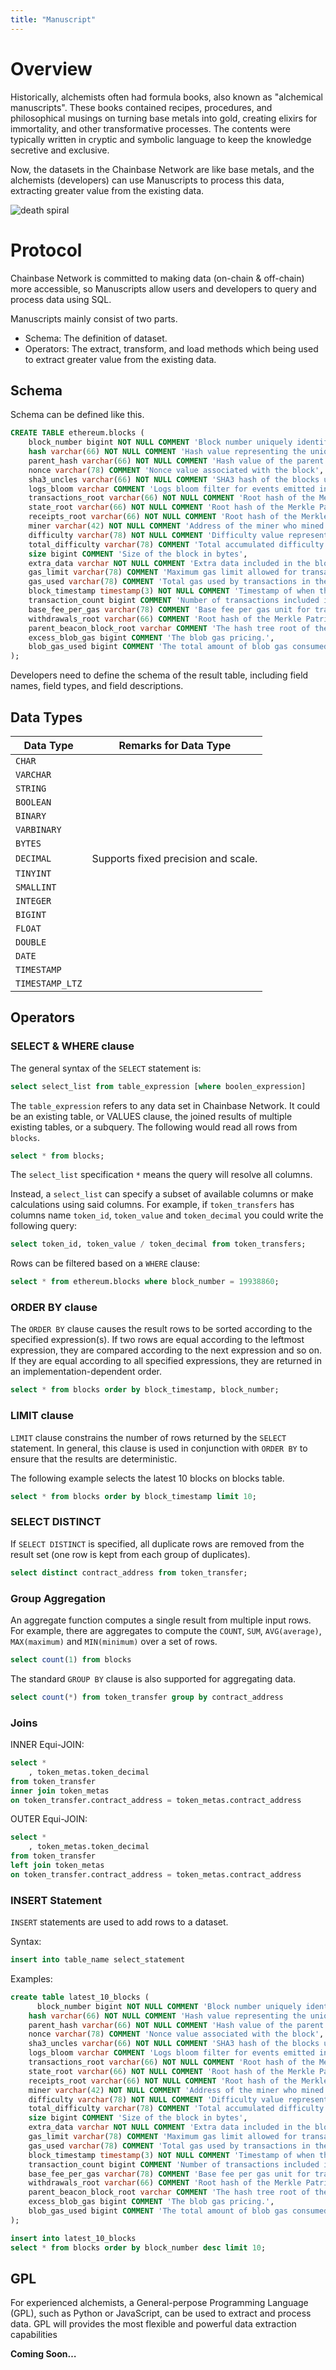 ```yaml
---
title: "Manuscript"
---
```


# Overview

Historically, alchemists often had formula books, also known as "alchemical manuscripts". These books contained recipes, procedures, and philosophical musings on turning base metals into gold, creating elixirs for immortality, and other transformative processes. The contents were typically written in cryptic and symbolic language to keep the knowledge secretive and exclusive.

Now, the datasets in the Chainbase Network are like base metals, and the alchemists (developers) can use Manuscripts to process this data, extracting greater value from the existing data.

![death spiral](../images/manuscripts_overview.png)

# Protocol

Chainbase Network is committed to making data (on-chain & off-chain) more accessible, so Manuscripts allow users and developers to query and process data using SQL.

Manuscripts mainly consist of two parts.

- Schema: The definition of dataset.
- Operators: The extract, transform, and load methods which being used to extract greater value from the existing data.

## Schema

Schema can be defined like this.

```sql
CREATE TABLE ethereum.blocks (
    block_number bigint NOT NULL COMMENT 'Block number uniquely identifying the block',
    hash varchar(66) NOT NULL COMMENT 'Hash value representing the unique identity of the block(with bloom filter)',
    parent_hash varchar(66) NOT NULL COMMENT 'Hash value of the parent block(with bloom filter)',
    nonce varchar(78) COMMENT 'Nonce value associated with the block',
    sha3_uncles varchar(66) NOT NULL COMMENT 'SHA3 hash of the blocks uncle data(with bloom filter)',
    logs_bloom varchar COMMENT 'Logs bloom filter for events emitted in transactions',
    transactions_root varchar(66) NOT NULL COMMENT 'Root hash of the Merkle Patricia Trie for transactions(with bloom filter)',
    state_root varchar(66) NOT NULL COMMENT 'Root hash of the Merkle Patricia Trie for the state(with bloom filter)',
    receipts_root varchar(66) NOT NULL COMMENT 'Root hash of the Merkle Patricia Trie for receipts(with bloom filter)',
    miner varchar(42) NOT NULL COMMENT 'Address of the miner who mined the block(with bloom filter)',
    difficulty varchar(78) NOT NULL COMMENT 'Difficulty value representing the mining difficulty',
    total_difficulty varchar(78) COMMENT 'Total accumulated difficulty of the blockchain',
    size bigint COMMENT 'Size of the block in bytes',
    extra_data varchar NOT NULL COMMENT 'Extra data included in the block',
    gas_limit varchar(78) COMMENT 'Maximum gas limit allowed for transactions in the block',
    gas_used varchar(78) COMMENT 'Total gas used by transactions in the block',
    block_timestamp timestamp(3) NOT NULL COMMENT 'Timestamp of when the block was mined',
    transaction_count bigint COMMENT 'Number of transactions included in the block',
    base_fee_per_gas varchar(78) COMMENT 'Base fee per gas unit for transactions in the block',
    withdrawals_root varchar(66) COMMENT 'Root hash of the Merkle Patricia Trie for withdrawals',
    parent_beacon_block_root varchar COMMENT 'The hash tree root of the parent beacon block for the given execution block',
    excess_blob_gas bigint COMMENT 'The blob gas pricing.',
    blob_gas_used bigint COMMENT 'The total amount of blob gas consumed by transactions in the block'
);
```

Developers need to define the schema of the result table, including field names, field types, and field descriptions.

## Data Types

| Data Type       | Remarks for Data Type               |
| --------------- | ----------------------------------- |
| `CHAR`          |                                     |
| `VARCHAR`       |                                     |
| `STRING`        |                                     |
| `BOOLEAN`       |                                     |
| `BINARY`        |                                     |
| `VARBINARY`     |                                     |
| `BYTES`         |                                     |
| `DECIMAL`       | Supports fixed precision and scale. |
| `TINYINT`       |                                     |
| `SMALLINT`      |                                     |
| `INTEGER`       |                                     |
| `BIGINT`        |                                     |
| `FLOAT`         |                                     |
| `DOUBLE`        |                                     |
| `DATE`          |                                     |
| `TIMESTAMP`     |                                     |
| `TIMESTAMP_LTZ` |                                     |

## Operators

### SELECT & WHERE clause

The general syntax of the `SELECT` statement is:

```sql
select select_list from table_expression [where boolen_expression]
```

The `table_expression` refers to any data set in Chainbase Network. It could be an existing table, or VALUES clause, the joined results of multiple existing tables, or a subquery. The following would read all rows from `blocks`.

```sql
select * from blocks;
```

The `select_list` specification `*` means the query will resolve all columns.

Instead, a `select_list` can specify a subset of available columns or make calculations using said columns. For example, if `token_transfers` has columns name `token_id`, `token_value` and `token_decimal` you could write the following query:

```sql
select token_id, token_value / token_decimal from token_transfers;
```

Rows can be filtered based on a `WHERE` clause:

```sql
select * from ethereum.blocks where block_number = 19938860;
```

### ORDER BY clause

The `ORDER BY` clause causes the result rows to be sorted according to the specified expression(s). If two rows are equal according to the leftmost expression, they are compared according to the next expression and so on. If they are equal according to all specified expressions, they are returned in an implementation-dependent order.

```sql
select * from blocks order by block_timestamp, block_number;
```

### LIMIT clause

`LIMIT` clause constrains the number of rows returned by the `SELECT` statement. In general, this clause is used in conjunction with `ORDER BY` to ensure that the results are deterministic.

The following example selects the latest 10 blocks on blocks table.

```sql
select * from blocks order by block_timestamp limit 10;
```

### SELECT DISTINCT

If `SELECT DISTINCT` is specified, all duplicate rows are removed from the result set (one row is kept from each group of duplicates).

```sql
select distinct contract_address from token_transfer;
```

### Group Aggregation

An aggregate function computes a single result from multiple input rows. For example, there are aggregates to compute the `COUNT`, `SUM`, `AVG(average)`, `MAX(maximum)` and `MIN(minimum)` over a set of rows.

```sql
select count(1) from blocks
```

The standard `GROUP BY` clause is also supported for aggregating data.

```sql
select count(*) from token_transfer group by contract_address
```

### Joins

INNER Equi-JOIN:

```sql
select *
	, token_metas.token_decimal
from token_transfer
inner join token_metas
on token_transfer.contract_address = token_metas.contract_address
```

OUTER Equi-JOIN:

```sql
select *
	, token_metas.token_decimal
from token_transfer
left join token_metas
on token_transfer.contract_address = token_metas.contract_address
```

### INSERT Statement

`INSERT` statements are used to add rows to a dataset.

Syntax:

```sql
insert into table_name select_statement
```

Examples:

```sql
create table latest_10_blocks (
	  block_number bigint NOT NULL COMMENT 'Block number uniquely identifying the block',
    hash varchar(66) NOT NULL COMMENT 'Hash value representing the unique identity of the block(with bloom filter)',
    parent_hash varchar(66) NOT NULL COMMENT 'Hash value of the parent block(with bloom filter)',
    nonce varchar(78) COMMENT 'Nonce value associated with the block',
    sha3_uncles varchar(66) NOT NULL COMMENT 'SHA3 hash of the blocks uncle data(with bloom filter)',
    logs_bloom varchar COMMENT 'Logs bloom filter for events emitted in transactions',
    transactions_root varchar(66) NOT NULL COMMENT 'Root hash of the Merkle Patricia Trie for transactions(with bloom filter)',
    state_root varchar(66) NOT NULL COMMENT 'Root hash of the Merkle Patricia Trie for the state(with bloom filter)',
    receipts_root varchar(66) NOT NULL COMMENT 'Root hash of the Merkle Patricia Trie for receipts(with bloom filter)',
    miner varchar(42) NOT NULL COMMENT 'Address of the miner who mined the block(with bloom filter)',
    difficulty varchar(78) NOT NULL COMMENT 'Difficulty value representing the mining difficulty',
    total_difficulty varchar(78) COMMENT 'Total accumulated difficulty of the blockchain',
    size bigint COMMENT 'Size of the block in bytes',
    extra_data varchar NOT NULL COMMENT 'Extra data included in the block',
    gas_limit varchar(78) COMMENT 'Maximum gas limit allowed for transactions in the block',
    gas_used varchar(78) COMMENT 'Total gas used by transactions in the block',
    block_timestamp timestamp(3) NOT NULL COMMENT 'Timestamp of when the block was mined',
    transaction_count bigint COMMENT 'Number of transactions included in the block',
    base_fee_per_gas varchar(78) COMMENT 'Base fee per gas unit for transactions in the block',
    withdrawals_root varchar(66) COMMENT 'Root hash of the Merkle Patricia Trie for withdrawals',
    parent_beacon_block_root varchar COMMENT 'The hash tree root of the parent beacon block for the given execution block',
    excess_blob_gas bigint COMMENT 'The blob gas pricing.',
    blob_gas_used bigint COMMENT 'The total amount of blob gas consumed by transactions in the block'
);

insert into latest_10_blocks
select * from blocks order by block_number desc limit 10;
```

## GPL

For experienced alchemists, a General-perpose Programming Language (GPL), such as Python or JavaScript, can be used to extract and process data. GPL will provides the most flexible and powerful data extraction capabilities

**Coming Soon…**
